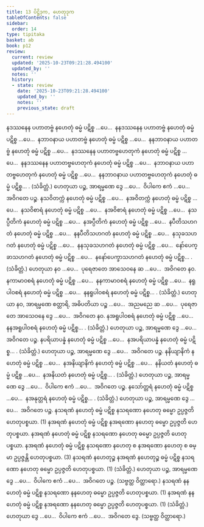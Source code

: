 ```yaml
---
title: 13 ပိဋ္ဌိဒုက, ဟေတုဒုက
tableOfContents: false
sidebar:
  order: 14
type: tipitaka
basket: ab
book: p12
review:
  current: review
  updated: '2025-10-23T09:21:28.494100'
  updated_by: ''
  notes: ''
  history:
  - state: review
    date: '2025-10-23T09:21:28.494100'
    updated_by: ''
    notes: ''
    previous_state: draft
---
```



<ReviewStatus review={frontmatter.review} showDetails={true} />

<HypothesisAnnotation frontmatter={frontmatter} />

<DynamicBreadcrumb />

<Division number="37" book="p12" e="ch" v="40" p="167">

<Paragraph number="127" book="p12">
နဒဿနေန ပဟာတဗ္ဗံ နဟေတုံ ဓမ္မံ ပဋိစ္စ …ပေ…  နနဒဿနေန ပဟာတဗ္ဗံ နဟေတုံ ဓမ္မံ ပဋိစ္စ …ပေ…  နဘာဝနာယ ပဟာတဗ္ဗံ နဟေတုံ ဓမ္မံ ပဋိစ္စ …ပေ…  နနဘာဝနာယ ပဟာတဗ္ဗံ နဟေတုံ ဓမ္မံ ပဋိစ္စ …ပေ…  နဒဿနေန ပဟာတဗ္ဗဟေတုကံ နဟေတုံ ဓမ္မံ ပဋိစ္စ …ပေ…  နနဒဿနေန ပဟာတဗ္ဗဟေတုကံ နဟေတုံ ဓမ္မံ ပဋိစ္စ …ပေ…  နဘာဝနာယ ပဟာတဗ္ဗဟေတုကံ နဟေတုံ ဓမ္မံ ပဋိစ္စ …ပေ…  နနဘာဝနာယ ပဟာတဗ္ဗဟေတုကံ နဟေတုံ ဓမ္မံ ပဋိစ္စ… . (သံခိတ္တံ.)
</Paragraph>

<Paragraph number="128" book="p12">
ဟေတုယာ ပဉ္စ, အာရမ္မဏေ ဒွေ …ပေ…  ဝိပါကေ ဧကံ …ပေ…  အဝိဂတေ ပဉ္စ.
</Paragraph>

</Division>
<Division number="38" book="p12" e="ch" v="40" p="168">

<Paragraph number="129" book="p12">
နသဝိတက္ကံ နဟေတုံ ဓမ္မံ ပဋိစ္စ …ပေ…  နအဝိတက္ကံ နဟေတုံ ဓမ္မံ ပဋိစ္စ …ပေ…  နသဝိစာရံ နဟေတုံ ဓမ္မံ ပဋိစ္စ …ပေ…  နအဝိစာရံ နဟေတုံ ဓမ္မံ ပဋိစ္စ …ပေ…  နသပ္ပီတိကံ နဟေတုံ ဓမ္မံ ပဋိစ္စ …ပေ…  နအပ္ပီတိကံ နဟေတုံ ဓမ္မံ ပဋိစ္စ …ပေ…  နပီတိသဟဂတံ နဟေတုံ ဓမ္မံ ပဋိစ္စ …ပေ…  နနပီတိသဟဂတံ နဟေတုံ ဓမ္မံ ပဋိစ္စ …ပေ…  နသုခသဟဂတံ နဟေတုံ ဓမ္မံ ပဋိစ္စ …ပေ…  နနသုခသဟဂတံ နဟေတုံ ဓမ္မံ ပဋိစ္စ …ပေ…  နော်ပေက္ခာသဟဂတံ နဟေတုံ ဓမ္မံ ပဋိစ္စ …ပေ…  နနော်ပေက္ခာသဟဂတံ နဟေတုံ ဓမ္မံ ပဋိစ္စ… . (သံခိတ္တံ.)
</Paragraph>

<Paragraph number="130" book="p12">
ဟေတုယာ နဝ …ပေ…  ပုရေဇာတေ အာသေဝနေ ဆ …ပေ…  အဝိဂတေ နဝ.
</Paragraph>

</Division>
<Division number="39" book="p12" e="ch" v="40" p="168">

<Paragraph number="131" book="p12">
နကာမာဝစရံ နဟေတုံ ဓမ္မံ ပဋိစ္စ …ပေ…  နနကာမာဝစရံ နဟေတုံ ဓမ္မံ ပဋိစ္စ …ပေ…  နရူပါဝစရံ နဟေတုံ ဓမ္မံ ပဋိစ္စ …ပေ…  နနရူပါဝစရံ နဟေတုံ ဓမ္မံ ပဋိစ္စ… . (သံခိတ္တံ.)
</Paragraph>

<Paragraph number="132" book="p12">
ဟေတုယာ နဝ, အာရမ္မဏေ စတ္တာရိ, အဓိပတိယာ ပဉ္စ …ပေ…  အညမညေ ဆ …ပေ…  ပုရေဇာတေ အာသေဝနေ ဒွေ …ပေ…  အဝိဂတေ နဝ.
</Paragraph>

</Division>
<Division number="40" book="p12" e="ch" v="40" p="168">

<Paragraph number="133" book="p12">
နအရူပါဝစရံ နဟေတုံ ဓမ္မံ ပဋိစ္စ …ပေ…  နနအရူပါဝစရံ နဟေတုံ ဓမ္မံ ပဋိစ္စ… . (သံခိတ္တံ.) ဟေတုယာ ပဉ္စ, အာရမ္မဏေ ဒွေ …ပေ…  အဝိဂတေ ပဉ္စ.
</Paragraph>

<Paragraph number="134" book="p12">
နပရိယာပန္နံ နဟေတုံ ဓမ္မံ ပဋိစ္စ …ပေ…  နအပရိယာပန္နံ နဟေတုံ ဓမ္မံ ပဋိစ္စ… . (သံခိတ္တံ.) ဟေတုယာ ပဉ္စ, အာရမ္မဏေ ဒွေ …ပေ…  အဝိဂတေ ပဉ္စ.
</Paragraph>

</Division>
<Division number="41" book="p12" e="ch" v="40" p="168">

<Paragraph number="135" book="p12">
နနိယျာနိကံ နဟေတုံ ဓမ္မံ ပဋိစ္စ …ပေ…  နအနိယျာနိကံ နဟေတုံ ဓမ္မံ ပဋိစ္စ …ပေ…  နနိယတံ နဟေတုံ ဓမ္မံ ပဋိစ္စ …ပေ…  နအနိယတံ နဟေတုံ ဓမ္မံ ပဋိစ္စ… . (သံခိတ္တံ.) ဟေတုယာ ပဉ္စ, အာရမ္မဏေ ဒွေ …ပေ…  ဝိပါကေ ဧကံ …ပေ…  အဝိဂတေ ပဉ္စ.
</Paragraph>

<Paragraph number="136" book="p12">
နသော်တ္တရံ နဟေတုံ ဓမ္မံ ပဋိစ္စ …ပေ…  နအနုတ္တရံ နဟေတုံ ဓမ္မံ ပဋိစ္စ… . (သံခိတ္တံ.) ဟေတုယာ ပဉ္စ, အာရမ္မဏေ ဒွေ …ပေ…  အဝိဂတေ ပဉ္စ.
</Paragraph>

</Division>
<Division number="42" book="p12" e="ch" v="40" p="168">

<Paragraph number="137" book="p12">
နသရဏံ နဟေတုံ ဓမ္မံ ပဋိစ္စ နသရဏော နဟေတု ဓမ္မော ဥပ္ပဇ္ဇတိ ဟေတုပစ္စယာ. (1)
</Paragraph>

<Paragraph number="138" book="p12">
နအရဏံ နဟေတုံ ဓမ္မံ ပဋိစ္စ နအရဏော နဟေတု ဓမ္မော ဥပ္ပဇ္ဇတိ ဟေတုပစ္စယာ. နအရဏံ နဟေတုံ ဓမ္မံ ပဋိစ္စ နသရဏော နဟေတု ဓမ္မော ဥပ္ပဇ္ဇတိ ဟေတုပစ္စယာ. နအရဏံ နဟေတုံ ဓမ္မံ ပဋိစ္စ နသရဏော နဟေတု စ နအရဏော နဟေတု စ ဓမ္မာ ဥပ္ပဇ္ဇန္တိ ဟေတုပစ္စယာ. (3)
</Paragraph>

<Paragraph number="139" book="p12">
နသရဏံ နဟေတုဉ္စ နအရဏံ နဟေတုဉ္စ ဓမ္မံ ပဋိစ္စ နသရဏော နဟေတု ဓမ္မော ဥပ္ပဇ္ဇတိ ဟေတုပစ္စယာ. (1) (သံခိတ္တံ.)
</Paragraph>

<Paragraph number="140" book="p12">
ဟေတုယာ ပဉ္စ, အာရမ္မဏေ ဒွေ …ပေ…  ဝိပါကေ ဧကံ …ပေ…  အဝိဂတေ ပဉ္စ. (သဗ္ဗတ္ထ ဝိတ္ထာရော.)
</Paragraph>

</Division>
<Division number="43" book="p12" e="ch" v="40" p="169">

<Paragraph number="141" book="p12">
နသရဏံ နနဟေတုံ ဓမ္မံ ပဋိစ္စ နသရဏော နနဟေတု ဓမ္မော ဥပ္ပဇ္ဇတိ ဟေတုပစ္စယာ. (1)
</Paragraph>

<Paragraph number="142" book="p12">
နအရဏံ နနဟေတုံ ဓမ္မံ ပဋိစ္စ နအရဏော နနဟေတု ဓမ္မော ဥပ္ပဇ္ဇတိ ဟေတုပစ္စယာ. (1) (သံခိတ္တံ.)
</Paragraph>

<Paragraph number="143" book="p12">
ဟေတုယာ ဒွေ …ပေ…  ဝိပါကေ ဧကံ …ပေ…  အဝိဂတေ ဒွေ. (သဗ္ဗတ္ထ ဝိတ္ထာရော.)
</Paragraph>
</Division>